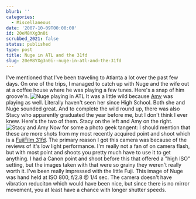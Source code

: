 ```yaml
---
blurb: ''
categories:
  - Miscellaneous
date: '2007-10-09T00:00:00'
id: 20eM8YXg3n0i
scrubbed_2021: false
status: published
type: post
title: Nuge in ATL and the 31fd
slug: 20eM8YXg3n0i--nuge-in-atl-and-the-31fd
---
```


I've mentioned that I've been traveling to Atlanta a lot over the
past few days. On one of the trips, I managed to catch up with Nuge
and the wife out at a coffee house where he was playing a few
tunes. Here's a snap of him groove'n.
![Nuge playing in ATL](http://www.alanwsmith.com/blog/wp-content/uploads/20070919-223902-01.jpg)
It was a little wild because [Amy](http://amylashley.net/) was
playing as well. Literally haven't seen her since High School. Both
she and Nuge sounded great. And to complete the wild round up,
there was also Stacy who apparently graduated the year before me,
but I don't think I ever knew. Here's the two of them. Stacy on the
left and Amy on the right.
![Stacy and Amy](http://www.alanwsmith.com/blog/wp-content/uploads/20070919-0009.jpg)
Now for some a photo geek tangent: I should mention that these are
more shots from my most recently acquired point and shoot which is
a [FujiFilm 31fd](http://www.dpreview.com/reviews/fujifilmf31fd/).
The primary reason I got this camera was because of the reviews of
it's low light performance. I'm really not a fan of on camera
flash, but with most point and shoots you pretty much have to use
it to get anything. I had a Canon point and shoot before this that
offered a "high ISO" setting, but the images taken with that were
so grainy they weren't really worth it. I've been really impressed
with the little Fuji. This image of Nuge was hand held at ISO 800,
f/2.8 @ 1/4 sec. The camera doesn't have vibration reduciton which
would have been nice, but since there is no mirror movement, you at
least have a chance with longer shutter speeds.
